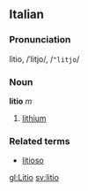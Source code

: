 ==Italian==
===Pronunciation===
lìtio, /ˈlitjo/, /<tt>"litjo</tt>/
===Noun===
'''litio''' ''m''

# [[lithium]]

===Related terms===
*[[litioso]]

[[gl:Litio]]
[[sv:litio]]